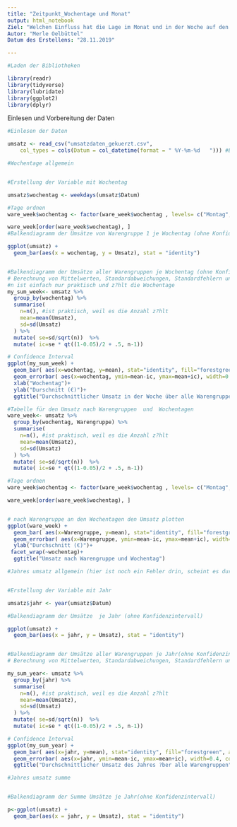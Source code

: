 ```yaml
---
title: "Zeitpunkt_Wochentage und Monat"
output: html_notebook
Ziel: "Welchen Einfluss hat die Lage im Monat und in der Woche auf den Umsatz?"
Autor: "Merle Oelbüttel"
Datum des Erstellens: "28.11.2019"

---
```


```r
#Laden der Bibliotheken

library(readr)
library(tidyverse)
library(lubridate)
library(ggplot2)
library(dplyr)
```


Einlesen und Vorbereitung der Daten
```r
#Einlesen der Daten

umsatz <- read_csv("umsatzdaten_gekuerzt.csv", 
    col_types = cols(Datum = col_datetime(format = " %Y-%m-%d   "))) #Eingeben des Datums
```



```r

#Wochentage allgemein


#Erstellung der Variable mit Wochentag

umsatz$wochentag <- weekdays(umsatz$Datum)

#Tage ordnen
ware_week$wochentag <- factor(ware_week$wochentag , levels= c("Montag","Dienstag","Mittwoch","Donnerstag","Freitag","Samstag","Sonntag"))

ware_week[order(ware_week$wochentag), ]
#Balkendiagramm der Umsätze von Warengruppe 1 je Wochentag (ohne Konfidenzintervall)

ggplot(umsatz) +
  geom_bar(aes(x = wochentag, y = Umsatz), stat = "identity")


#Balkendiagramm der Umsätze aller Warengruppen je Wochentag (ohne Konfidenzintervall)
# Berechnung von Mittelwerten, Standardabweichungen, Standardfehlern und Konfidenzintervallen
#n ist einfach nur praktisch und z?hlt die Wochentage
my_sum_week<- umsatz %>%
  group_by(wochentag) %>%
  summarise(
    n=n(), #ist praktisch, weil es die Anzahl z?hlt
    mean=mean(Umsatz),
    sd=sd(Umsatz)
  ) %>%
  mutate( se=sd/sqrt(n))  %>%
  mutate( ic=se * qt((1-0.05)/2 + .5, n-1))

# Confidence Interval
ggplot(my_sum_week) +
  geom_bar( aes(x=wochentag, y=mean), stat="identity", fill="forestgreen", alpha=0.5) +
  geom_errorbar( aes(x=wochentag, ymin=mean-ic, ymax=mean+ic), width=0.4, colour="orange", alpha=0.9, size=1.5) +
  xlab("Wochentag")+
  ylab("Durschnitt (€)")+
  ggtitle("Durchschnittlicher Umsatz in der Woche über alle Warengruppen")

```

```r

#Tabelle für den Umsatz nach Warengruppen  und  Wochentagen
ware_week<- umsatz %>%
  group_by(wochentag, Warengruppe) %>%
  summarise(
    n=n(), #ist praktisch, weil es die Anzahl z?hlt
    mean=mean(Umsatz),
    sd=sd(Umsatz)
  ) %>%
  mutate( se=sd/sqrt(n))  %>%
  mutate( ic=se * qt((1-0.05)/2 + .5, n-1))

#Tage ordnen
ware_week$wochentag <- factor(ware_week$wochentag , levels= c("Montag","Dienstag","Mittwoch","Donnerstag","Freitag","Samstag","Sonntag"))

ware_week[order(ware_week$wochentag), ]


# nach Warengruppe an den Wochentagen den Umsatz plotten
ggplot(ware_week) +
  geom_bar( aes(x=Warengruppe, y=mean), stat="identity", fill="forestgreen", alpha=0.5) +
  geom_errorbar( aes(x=Warengruppe, ymin=mean-ic, ymax=mean+ic), width=0.4, colour="orange", alpha=0.9, size=1.5) +
  ylab("Durchschnitt (€)")+
 facet_wrap(~wochentag)+
  ggtitle("Umsatz nach Warengruppe und Wochentag")

```









```r
#Jahres umsatz allgemein (hier ist noch ein Fehler drin, scheint es durschnittlich f?r die Tage des einzelnen Jahres zu plotten)


#Erstellung der Variable mit Jahr

umsatz$jahr <- year(umsatz$Datum)

#Balkendiagramm der Umsätze  je Jahr (ohne Konfidenzintervall)

ggplot(umsatz) +
  geom_bar(aes(x = jahr, y = Umsatz), stat = "identity")


#Balkendiagramm der Umsätze aller Warengruppen je Jahr(ohne Konfidenzintervall)
# Berechnung von Mittelwerten, Standardabweichungen, Standardfehlern und Konfidenzintervallen

my_sum_year<- umsatz %>%
  group_by(jahr) %>%
  summarise(
    n=n(), #ist praktisch, weil es die Anzahl z?hlt
    mean=mean(Umsatz),
    sd=sd(Umsatz)
  ) %>%
  mutate( se=sd/sqrt(n))  %>%
  mutate( ic=se * qt((1-0.05)/2 + .5, n-1))

# Confidence Interval
ggplot(my_sum_year) +
  geom_bar( aes(x=jahr, y=mean), stat="identity", fill="forestgreen", alpha=0.5) +
  geom_errorbar( aes(x=jahr, ymin=mean-ic, ymax=mean+ic), width=0.4, colour="orange", alpha=0.9, size=1.5) +
  ggtitle("Durchschnittlicher Umsatz des Jahres ?ber alle Warengruppen")
```

```r
#Jahres umsatz summe


#Balkendiagramm der Summe Umsätze je Jahr(ohne Konfidenzintervall)

p<-ggplot(umsatz) +
  geom_bar(aes(x = jahr, y = Umsatz), stat = "identity")


```
